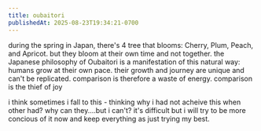 ```yaml
---
title: oubaitori
publishedAt: 2025-08-23T19:34:21-0700
---
```


during the spring in Japan, there's 4 tree that blooms: Cherry, Plum, Peach, and Apricot. but they bloom at their own time and not together.
the Japanese philosophy of Oubaitori is a manifestation of this natural way: humans grow at their own pace. their growth and journey are unique and can't be replicated.
comparison is therefore a waste of energy. comparison is the thief of joy

i think sometimes i fall to this - thinking why i had not acheive this when other had? why can they....but i can't? it's difficult but i will try to be
more concious of it now and keep everything as just trying my best.
